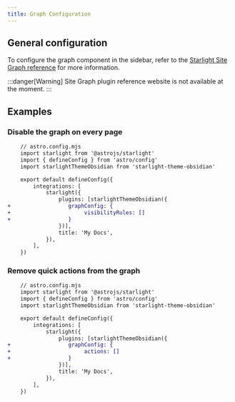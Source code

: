 ```yaml
---
title: Graph Configuration
---
```


## General configuration

To configure the graph component in the sidebar, refer to the [Starlight Site Graph reference](https://github.com/fevol/starlight-site-graph) for more information.

:::danger[Warning]
Site Graph plugin reference website is not available at the moment.
:::


## Examples
### Disable the graph on every page

[//]: # (TODO: replace visibilityRules)
```diff lang="js"
    // astro.config.mjs
    import starlight from '@astrojs/starlight'
    import { defineConfig } from 'astro/config'
    import starlightThemeObsidian from 'starlight-theme-obsidian'

    export default defineConfig({
        integrations: [
            starlight({
                plugins: [starlightThemeObsidian({
+                  graphConfig: {
+                       visibilityRules: []
+                  }
                })],
                title: 'My Docs',
            }),
        ],
    })
```


### Remove quick actions from the graph

```diff lang="js"
    // astro.config.mjs
    import starlight from '@astrojs/starlight'
    import { defineConfig } from 'astro/config'
    import starlightThemeObsidian from 'starlight-theme-obsidian'

    export default defineConfig({
        integrations: [
            starlight({
                plugins: [starlightThemeObsidian({
+                  graphConfig: {
+                       actions: []
+                  }
                })],
                title: 'My Docs',
            }),
        ],
    })
```
